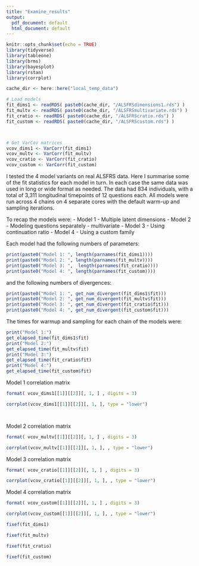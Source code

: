 ```yaml
---
title: "Examine_results"
output:
  pdf_document: default
  html_document: default
---
```


```r
knitr::opts_chunk$set(echo = TRUE)
library(tidyverse)
library(tableone)
library(brms)
library(bayesplot)
library(rstan)
library(corrplot)

cache_dir <- here::here("local_temp_data")

# Load models
fit_dims1 <- readRDS( paste0(cache_dir, "/ALSFRSdimensions1.rds") )
fit_multv <- readRDS( paste0(cache_dir, "/ALSFRSmultivariate.rds") )
fit_cratio <- readRDS( paste0(cache_dir, "/ALSFRScratio.rds") )
fit_custom <- readRDS( paste0(cache_dir, "/ALSFRScustom.rds") )



# Get VarCov matrices
vcov_dims1 <- VarCorr(fit_dims1)
vcov_multv <- VarCorr(fit_multv)
vcov_cratio <- VarCorr(fit_cratio)
vcov_custom <- VarCorr(fit_custom)


```

I tested the 4 model variants on real ALSFRS data. Here I summarise some of the fit statistics for each model in turn. In each case the same data was used in long or wide format as needed. The data had 834 individuals, with a total of 3,311 longitudinal timepoints of 12 questions each. All models were run across 4 chains on 4 separate cores with the default warm-up and sampling iterations.

To recap the models were:
- Model 1 - Multiple latent dimensions
- Model 2 - Modeling questions separately - multivariate
- Model 3 - Using continuation ratio
- Model 4 - Using a custom family

Each model had the following numbers of parameters:
```r
print(paste0("Model 1: ", length(parnames(fit_dims1))))
print(paste0("Model 2: ", length(parnames(fit_multv))))
print(paste0("Model 3: ",  length(parnames(fit_cratio))))
print(paste0("Model 4: ", length(parnames(fit_custom))))
```
and the following numbers of divergences:
```r
print(paste0("Model 1: ", get_num_divergent(fit_dims1$fit)))
print(paste0("Model 2: ", get_num_divergent(fit_multv$fit)))
print(paste0("Model 3: ", get_num_divergent(fit_cratio$fit)))
print(paste0("Model 4: ", get_num_divergent(fit_custom$fit)))
```

The times for warmup and sampling for each chain of the models were:
```r
print("Model 1:")
get_elapsed_time(fit_dims1$fit)
print("Model 2:")
get_elapsed_time(fit_multv$fit)
print("Model 3:")
get_elapsed_time(fit_cratio$fit)
print("Model 4:")
get_elapsed_time(fit_custom$fit)
```


Model 1 correlation matrix
```r
format( vcov_dims1[[1]][[2]][, 1, ] , digits = 3)

corrplot(vcov_dims1[[1]][[2]][, 1, ], type = "lower")




```

Model 2 correlation matrix
```r
format( vcov_multv[[1]][[2]][, 1, ] , digits = 3)

corrplot(vcov_multv[[1]][[2]][, 1, ], , type = "lower")
```

Model 3 correlation matrix
```r
format( vcov_cratio[[1]][[2]][, 1, ] , digits = 3)

corrplot(vcov_cratio[[1]][[2]][, 1, ], , type = "lower")
```

Model 4 correlation matrix
```r
format( vcov_custom[[1]][[2]][, 1, ] , digits = 3)

corrplot(vcov_custom[[1]][[2]][, 1, ], , type = "lower")
```


```r
fixef(fit_dims1)
```


```r
fixef(fit_multv)
```


```r
fixef(fit_cratio)
```


```r
fixef(fit_custom)
```







